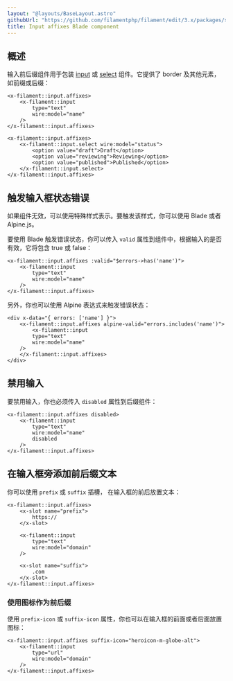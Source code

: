 ```yaml
---
layout: "@layouts/BaseLayout.astro"
githubUrl: "https://github.com/filamentphp/filament/edit/3.x/packages/support/docs/09-blade-components/02-input-affixes.md"
title: Input affixes Blade component
---
```


## 概述

输入前后缀组件用于包装 [input](input) 或 [select](select) 组件。它提供了 border 及其他元素，如前缀或后缀：

```blade
<x-filament::input.affixes>
    <x-filament::input
        type="text"
        wire:model="name"
    />
</x-filament::input.affixes>

<x-filament::input.affixes>
    <x-filament::input.select wire:model="status">
        <option value="draft">Draft</option>
        <option value="reviewing">Reviewing</option>
        <option value="published">Published</option>
    </x-filament::input.select>
</x-filament::input.affixes>
```

## 触发输入框状态错误

如果组件无效，可以使用特殊样式表示。要触发该样式，你可以使用 Blade 或者 Alpine.js。

要使用 Blade 触发错误状态，你可以传入 `valid` 属性到组件中，根据输入的是否有效，它将包含 true 或 false：

```blade
<x-filament::input.affixes :valid="$errors->has('name')">
    <x-filament::input
        type="text"
        wire:model="name"
    />
</x-filament::input.affixes>
```

另外，你也可以使用 Alpine 表达式来触发错误状态：

```blade
<div x-data="{ errors: ['name'] }">
    <x-filament::input.affixes alpine-valid="errors.includes('name')">
        <x-filament::input
        type="text"
        wire:model="name"
    />
    </x-filament::input.affixes>
</div>
```

## 禁用输入

要禁用输入，你也必须传入 `disabled` 属性到后缀组件：

```blade
<x-filament::input.affixes disabled>
    <x-filament::input
        type="text"
        wire:model="name"
        disabled
    />
</x-filament::input.affixes>
```

## 在输入框旁添加前后缀文本

你可以使用 `prefix` 或 `suffix` 插槽， 在输入框的前后放置文本：

```blade
<x-filament::input.affixes>
    <x-slot name="prefix">
        https://
    </x-slot>

    <x-filament::input
        type="text"
        wire:model="domain"
    />
    
    <x-slot name="suffix">
        .com
    </x-slot>
</x-filament::input.affixes>
```

### 使用图标作为前后缀

使用 `prefix-icon` 或 `suffix-icon` 属性，你也可以在输入框的前面或者后面放置图标：

```blade
<x-filament::input.affixes suffix-icon="heroicon-m-globe-alt">
    <x-filament::input
        type="url"
        wire:model="domain"
    />
</x-filament::input.affixes>
```
